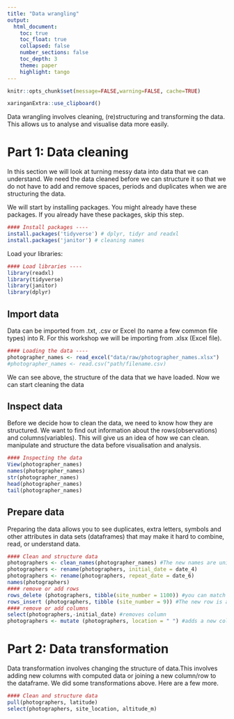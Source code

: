 ```yaml
---
title: "Data wrangling"
output:
  html_document:
    toc: true
    toc_float: true
    collapsed: false
    number_sections: false
    toc_depth: 3
    theme: paper
    highlight: tango
---
```


```r
knitr::opts_chunk$set(message=FALSE,warning=FALSE, cache=TRUE)
```

```r
xaringanExtra::use_clipboard()
```

Data wrangling involves cleaning, (re)structuring and transforming the data. This allows us to analyse and visualise data more easily.

# Part 1: Data cleaning

In this section we will look at turning messy data into data that we can understand. We need the data cleaned before we can structure it so that we do not have to add and remove spaces, periods and duplicates when we are structuring the data.

We will start by installing packages. You might already have these packages. If you already have these packages, skip this step.

```r
#### Install packages ----
install.packages('tidyverse') # dplyr, tidyr and readxl 
install.packages('janitor') # cleaning names
```

Load your libraries:

```r
#### Load libraries ----
library(readxl)
library(tidyverse)
library(janitor)
library(dplyr)
```

## Import data

Data can be imported from .txt, .csv or Excel (to name a few common file types) into R. For this workshop we will be importing from .xlsx (Excel file).

```r
#### Loading the data ----
photographer_names <- read_excel("data/raw/photographer_names.xlsx")
#photographer_names <- read.csv("path/filename.csv)

```

We can see above, the structure of the data that we have loaded. Now we can start cleaning the data

## Inspect data

Before we decide how to clean the data, we need to know how they are structured. We want to find out information about the rows(observations) and columns(variables). This will give us an idea of how we can clean. manipulate and structure the data before visualisation and analysis.

```r
#### Inspecting the data
View(photographer_names)
names(photographer_names)
str(photographer_names)
head(photographer_names)
tail(photographer_names)
```

## Prepare data

Preparing the data allows you to see duplicates, extra letters, symbols and other attributes in data sets (dataframes) that may make it hard to combine, read, or understand data.

```r
#### Clean and structure data
photographers <- clean_names(photographer_names) #The new names are unique
photographers <- rename(photographers, initial_date = date_4)
photographers <- rename(photographers, repeat_date = date_6)
names(photographers)
#### remove or add rows
rows_delete (photographers, tibble(site_number = 1100)) #you can match the delete function to any specific row
rows_insert (photographers, tibble (site_number = 9)) #The new row is added.
#### remove or add columns
select(photographers,-initial_date) #removes column
photographers <- mutate (photographers, location = " ") #adds a new column

```

# Part 2: Data transformation

Data transformation involves changing the structure of data.This involves adding new columns with computed data or joining a new column/row to the dataframe. We did some transformations above. Here are a few more.

```r
#### Clean and structure data
pull(photographers, latitude)
select(photographers, site_location, altitude_m)

```


